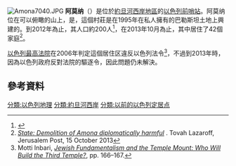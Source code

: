 {{orphan|time=2017-02-18T22:39:25+00:00}}
[[File:Amona7040.JPG|thumb]]
'''阿莫纳'''（{{lang-he|עמונה}}）是位於[[約旦河西岸地區|約旦河西岸地區]]的[[以色列前哨站|以色列前哨站]]。阿莫纳位在可以俯瞰{{le|奥夫拉|Ofra}}的山上，是{{le|梅特本雅明區域市政局|Mateh Binyamin Regional Council}}，這個村莊是在1995年在私人擁有的巴勒斯坦土地上興建的。到2012年為止，其人口約200人<ref>{{Citation | author  = Matthew Bell | publication-date = 29 March 2012 | title = Future of Israel’s Amona Settlement Outpost Uncertain | work = The World | url = http://www.theworld.org/2012/03/israel-settlement/}}</ref>，在2013年10月為止，其中居住了42個家庭<ref name=jp_diplomatically>[http://www.jpost.com/National-News/State-Demolition-of-Amona-diplomatically-harmful-328725 ''State: Demolition of Amona diplomatically harmful''] {{Wayback|url=http://www.jpost.com/National-News/State-Demolition-of-Amona-diplomatically-harmful-328725 |date=20191007015225 }}. Tovah Lazaroff, Jerusalem Post, 15 October 2013</ref>。

[[以色列最高法院|以色列最高法院]]在2006年判定這個居住区違反以色列法令<ref name="inbari">Motti Inbari, ''[https://books.google.com/books?id=Ls2twPMC1AcC&pg=PA166 Jewish Fundamentalism and the Temple Mount: Who Will Build the Third Temple?]'', pp. 166–167.</ref>，不過到2013年時，因為以色列政府反對法院的驅逐令，因此問題仍未解決。

==參考資料==
{{reflist}}
{{以色列地理小作品}}
[[分類:以色列地理|分類:以色列地理]]
[[分類:約旦河西岸|分類:約旦河西岸]]
[[分類:以前的以色列定居点|分類:以前的以色列定居点]]
